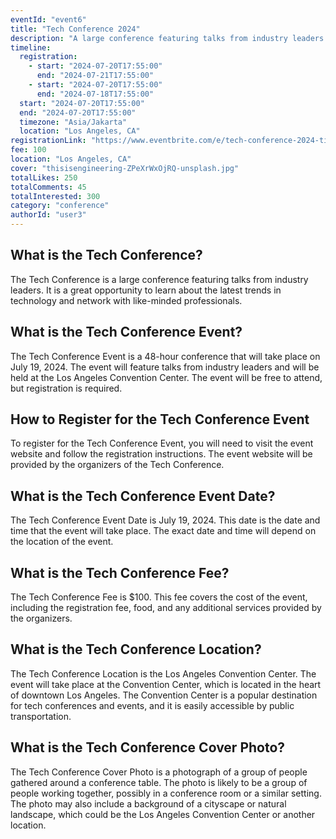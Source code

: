 ```yaml
---
eventId: "event6"
title: "Tech Conference 2024"
description: "A large conference featuring talks from industry leaders."
timeline:
  registration:
    - start: "2024-07-20T17:55:00"
      end: "2024-07-21T17:55:00"
    - start: "2024-07-20T17:55:00"
      end: "2024-07-18T17:55:00"
  start: "2024-07-20T17:55:00"
  end: "2024-07-20T17:55:00"
  timezone: "Asia/Jakarta"
  location: "Los Angeles, CA"
registrationLink: "https://www.eventbrite.com/e/tech-conference-2024-tickets-431088889097"
fee: 100
location: "Los Angeles, CA"
cover: "thisisengineering-ZPeXrWxOjRQ-unsplash.jpg"
totalLikes: 250
totalComments: 45
totalInterested: 300
category: "conference"
authorId: "user3"
---
```


## What is the Tech Conference?

The Tech Conference is a large conference featuring talks from industry leaders. It is a great opportunity to learn about the latest trends in technology and network with like-minded professionals.

## What is the Tech Conference Event?

The Tech Conference Event is a 48-hour conference that will take place on July 19, 2024. The event will feature talks from industry leaders and will be held at the Los Angeles Convention Center. The event will be free to attend, but registration is required.

## How to Register for the Tech Conference Event

To register for the Tech Conference Event, you will need to visit the event website and follow the registration instructions. The event website will be provided by the organizers of the Tech Conference.

## What is the Tech Conference Event Date?

The Tech Conference Event Date is July 19, 2024. This date is the date and time that the event will take place. The exact date and time will depend on the location of the event.

## What is the Tech Conference Fee?

The Tech Conference Fee is $100. This fee covers the cost of the event, including the registration fee, food, and any additional services provided by the organizers.

## What is the Tech Conference Location?

The Tech Conference Location is the Los Angeles Convention Center. The event will take place at the Convention Center, which is located in the heart of downtown Los Angeles. The Convention Center is a popular destination for tech conferences and events, and it is easily accessible by public transportation.

## What is the Tech Conference Cover Photo?

The Tech Conference Cover Photo is a photograph of a group of people gathered around a conference table. The photo is likely to be a group of people working together, possibly in a conference room or a similar setting. The photo may also include a background of a cityscape or natural landscape, which could be the Los Angeles Convention Center or another location.
